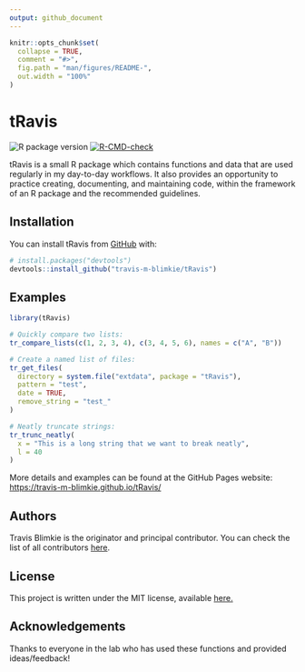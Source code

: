 ```yaml
---
output: github_document
---
```


<!-- README.md is generated from README.Rmd. Please edit that file -->

```r
knitr::opts_chunk$set(
  collapse = TRUE,
  comment = "#>",
  fig.path = "man/figures/README-",
  out.width = "100%"
)
```

# tRavis
<!-- badges: start -->
![R package version](https://img.shields.io/github/r-package/v/travis-m-blimkie/tRavis/master?label=tRavis%40master)
[![R-CMD-check](https://github.com/travis-m-blimkie/tRavis/actions/workflows/R-CMD-check.yaml/badge.svg)](https://github.com/travis-m-blimkie/tRavis/actions/workflows/R-CMD-check.yaml)
<!-- badges: end -->

tRavis is a small R package which contains functions and data that are used
regularly in my day-to-day workflows. It also provides an opportunity to
practice creating, documenting, and maintaining code, within the framework of an
R package and the recommended guidelines.

## Installation
You can install tRavis from [GitHub](https://github.com/) with:
``` r
# install.packages("devtools")
devtools::install_github("travis-m-blimkie/tRavis")
```

## Examples
```r
library(tRavis)

# Quickly compare two lists:
tr_compare_lists(c(1, 2, 3, 4), c(3, 4, 5, 6), names = c("A", "B"))

# Create a named list of files:
tr_get_files(
  directory = system.file("extdata", package = "tRavis"),
  pattern = "test",
  date = TRUE,
  remove_string = "test_"
)

# Neatly truncate strings:
tr_trunc_neatly(
  x = "This is a long string that we want to break neatly",
  l = 40
)
```

More details and examples can be found at the GitHub Pages website: 
<https://travis-m-blimkie.github.io/tRavis/>

## Authors
Travis Blimkie is the originator and principal contributor. You can check the
list of all contributors
[here](https://github.com/travis-m-blimkie/tRavis/graphs/contributors).

## License
This project is written under the MIT license, available
[here.](https://github.com/travis-m-blimkie/tRavis/blob/master/LICENSE.md)

## Acknowledgements
Thanks to everyone in the lab who has used these functions and provided
ideas/feedback!
